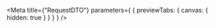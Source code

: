 
<Meta
  title={"RequestDTO"}
  parameters={
    {
      previewTabs: {
        canvas: {
          hidden: true
        }
      }
    }
  }
/>

<RequestDTORootIndex />
